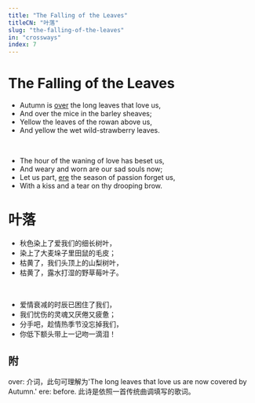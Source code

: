 ```yaml
---
title: "The Falling of the Leaves"
titleCN: "叶落"
slug: "the-falling-of-the-leaves"
in: "crossways"
index: 7
---
```


<PoemContent>

<PoemSection>

# The Falling of the Leaves
- Autumn is [over](#1) the long leaves that love us,
- And over the mice in the barley sheaves;
- Yellow the leaves of the rowan above us,
- And yellow the wet wild-strawberry leaves.

<br />

- The hour of the waning of love has beset us,
- And weary and worn are our sad souls now;
- Let us part, [ere](#2) the season of passion forget us,
- With a kiss and a tear on thy drooping brow.

</PoemSection>

<PoemSection>

# 叶落

- 秋色染上了爱我们的细长树叶，
- 染上了大麦垛子里田鼠的毛皮；
- 枯黄了，我们头顶上的山梨树叶，
- 枯黄了，露水打湿的野草莓叶子。

<br />

- 爱情衰减的时辰已困住了我们，
- 我们忧伤的灵魂又厌倦又疲惫；
- 分手吧，趁情热季节没忘掉我们，
- 你低下额头带上一记吻一滴泪！

</PoemSection>

</PoemContent>

<PoemTranslator translator="傅浩"/>

## 附
<PoemAppendix source="维护者注——">
<PoemFootnote index={1}>
over: 介词，此句可理解为'The long leaves that love us are now covered by Autumn.'
</PoemFootnote>
<PoemFootnote index={2}>
ere: before.
</PoemFootnote>
</PoemAppendix>

<PoemAppendix source="叶芝诗集（增订本） 2018 ——">
<PoemFootnote>
此诗是依照一首传统曲调填写的歌词。
</PoemFootnote>
</PoemAppendix>

